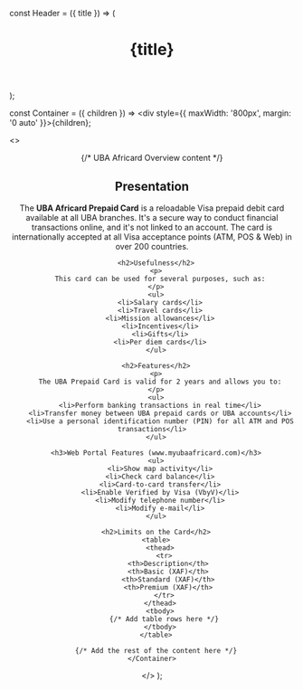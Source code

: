 
const Header = ({ title }) => (
  <header>
    <h1>{title}</h1>
  </header>
);

const Container = ({ children }) => <div style={{ maxWidth: '800px', margin: '0 auto' }}>{children}</div>;

  <>
    <Header title="UBA Africard Overview" />
    <Container>
      {/* UBA Africard Overview content */}
      <h2>Presentation</h2>
      <p>
        The <strong>UBA Africard Prepaid Card</strong> is a reloadable Visa prepaid debit card available at all UBA branches. It's a secure way to conduct financial transactions online, and it's not linked to an account. The card is internationally accepted at all Visa acceptance points (ATM, POS & Web) in over 200 countries.
      </p>

      <h2>Usefulness</h2>
      <p>
        This card can be used for several purposes, such as:
      </p>
      <ul>
        <li>Salary cards</li>
        <li>Travel cards</li>
        <li>Mission allowances</li>
        <li>Incentives</li>
        <li>Gifts</li>
        <li>Per diem cards</li>
      </ul>

      <h2>Features</h2>
      <p>
        The UBA Prepaid Card is valid for 2 years and allows you to:
      </p>
      <ul>
        <li>Perform banking transactions in real time</li>
        <li>Transfer money between UBA prepaid cards or UBA accounts</li>
        <li>Use a personal identification number (PIN) for all ATM and POS transactions</li>
      </ul>

      <h3>Web Portal Features (www.myubaafricard.com)</h3>
      <ul>
        <li>Show map activity</li>
        <li>Check card balance</li>
        <li>Card-to-card transfer</li>
        <li>Enable Verified by Visa (VbyV)</li>
        <li>Modify telephone number</li>
        <li>Modify e-mail</li>
      </ul>

      <h2>Limits on the Card</h2>
      <table>
        <thead>
          <tr>
            <th>Description</th>
            <th>Basic (XAF)</th>
            <th>Standard (XAF)</th>
            <th>Premium (XAF)</th>
          </tr>
        </thead>
        <tbody>
          {/* Add table rows here */}
        </tbody>
      </table>

      {/* Add the rest of the content here */}
    </Container>
  </>
);
